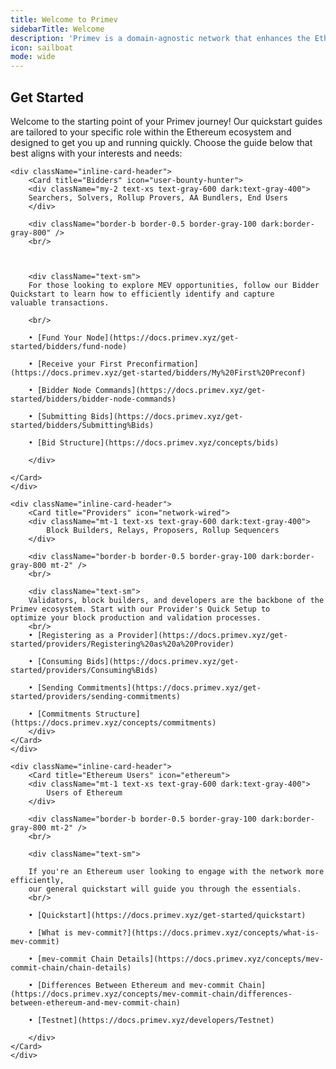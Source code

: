 ```yaml
---
title: Welcome to Primev
sidebarTitle: Welcome
description: 'Primev is a domain-agnostic network that enhances the Ethereum blockbuilding experience by streamlining MEV coordination and improving the interaction among searchers, users, and builders.'
icon: sailboat
mode: wide
---
```


## Get Started

Welcome to the starting point of your Primev journey!
Our quickstart guides are tailored to your specific role within the Ethereum ecosystem and designed to get you up and running quickly.
Choose the guide below that best aligns with your interests and needs:

<CardGroup cols={3}>

    <div className="inline-card-header">
        <Card title="Bidders" icon="user-bounty-hunter">
        <div className="my-2 text-xs text-gray-600 dark:text-gray-400">
        Searchers, Solvers, Rollup Provers, AA Bundlers, End Users
        </div>

        <div className="border-b border-0.5 border-gray-100 dark:border-gray-800" />
        <br/>



        <div className="text-sm">
        For those looking to explore MEV opportunities, follow our Bidder Quickstart to learn how to efficiently identify and capture
    valuable transactions.

        <br/>

        • [Fund Your Node](https://docs.primev.xyz/get-started/bidders/fund-node)

        • [Receive your First Preconfirmation](https://docs.primev.xyz/get-started/bidders/My%20First%20Preconf)

        • [Bidder Node Commands](https://docs.primev.xyz/get-started/bidders/bidder-node-commands)

        • [Submitting Bids](https://docs.primev.xyz/get-started/bidders/Submitting%Bids)

        • [Bid Structure](https://docs.primev.xyz/concepts/bids)

        </div>

    </Card>
    </div>

    <div className="inline-card-header">
        <Card title="Providers" icon="network-wired">
        <div className="mt-1 text-xs text-gray-600 dark:text-gray-400">
            Block Builders, Relays, Proposers, Rollup Sequencers
        </div>

        <div className="border-b border-0.5 border-gray-100 dark:border-gray-800 mt-2" />
        <br/>

        <div className="text-sm">
        Validators, block builders, and developers are the backbone of the Primev ecosystem. Start with our Provider's Quick Setup to
    optimize your block production and validation processes.
        <br/>
        • [Registering as a Provider](https://docs.primev.xyz/get-started/providers/Registering%20as%20a%20Provider)

        • [Consuming Bids](https://docs.primev.xyz/get-started/providers/Consuming%Bids)

        • [Sending Commitments](https://docs.primev.xyz/get-started/providers/sending-commitments)

        • [Commitments Structure](https://docs.primev.xyz/concepts/commitments)
        </div>
    </Card>
    </div>

    <div className="inline-card-header">
        <Card title="Ethereum Users" icon="ethereum">
        <div className="mt-1 text-xs text-gray-600 dark:text-gray-400">
            Users of Ethereum
        </div>

        <div className="border-b border-0.5 border-gray-100 dark:border-gray-800 mt-2" />
        <br/>

        <div className="text-sm">

        If you're an Ethereum user looking to engage with the network more efficiently,
        our general quickstart will guide you through the essentials.
        <br/>

        • [Quickstart](https://docs.primev.xyz/get-started/quickstart)
		
		• [What is mev-commit?](https://docs.primev.xyz/concepts/what-is-mev-commit)

        • [mev-commit Chain Details](https://docs.primev.xyz/concepts/mev-commit-chain/chain-details)
		
		• [Differences Between Ethereum and mev-commit Chain](https://docs.primev.xyz/concepts/mev-commit-chain/differences-between-ethereum-and-mev-commit-chain)
		
		• [Testnet](https://docs.primev.xyz/developers/Testnet)
		
        </div>
    </Card>
    </div>

</CardGroup>
